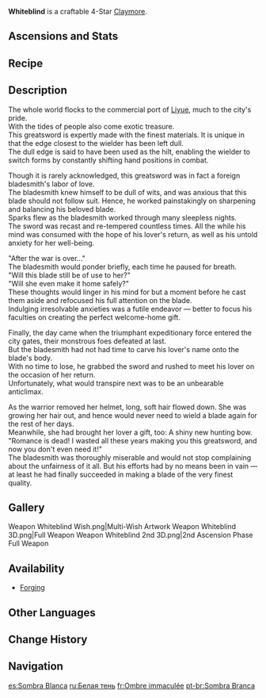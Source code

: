 {{Weapon Infobox
|id             = 12407
|image          = <gallery>
Weapon Whiteblind.png|Base
Weapon Whiteblind 2nd.png|2nd Ascension
</gallery>
|type           = Claymore
|releaseDate    = 2020-09-28
|rarity         = 4
|base_atk       = 42
|2nd_stat_type  = DEF
|2nd_stat       = 11.3%
|passive        = Infusion Blade
|effect         = On hit, Normal or Charged Attacks increase ATK and DEF by (var1)% for 6s. Max 4 stacks ((var2)%  total). Can only occur once every 0.5s.
|eff_rank1_var1 = 6
|eff_rank2_var1 = 7.5
|eff_rank3_var1 = 9
|eff_rank4_var1 = 10.5
|eff_rank5_var1 = 12
|eff_rank1_var2 = 24
|eff_rank2_var2 = 30
|eff_rank3_var2 = 36
|eff_rank4_var2 = 42
|eff_rank5_var2 = 48
|eff_att1       = ATK
|eff_att2       = DEF
|obtain         = Forging
|series         = Infusion
}}
{{Description|An exotic sword with one section of the blade left blunt. It made its way into Liyue via the hands of foreign traders. Incredibly powerful in the hands of someone who knows how to use it.}}
'''Whiteblind''' is a craftable 4-Star [[Claymore]].

==Ascensions and Stats==
{{Weapon Ascensions and Stats
|ascendMat1 = Luminous Sands from Guyun
|ascendMat2 = Lustrous Stone from Guyun
|ascendMat3 = Relic from Guyun
|ascendMat4 = Divine Body from Guyun
|bossMat1   = Hunter's Sacrificial Knife
|bossMat2   = Agent's Sacrificial Knife
|bossMat3   = Inspector's Sacrificial Knife
|commonMat1 = Treasure Hoarder Insignia
|commonMat2 = Silver Raven Insignia
|commonMat3 = Golden Raven Insignia
}}

==Recipe==
{{Recipe
|type = Forging
|Northlander Claymore Billet = 1
|Crystal Chunk = 50
|White Iron Chunk = 50
|Mora = 500
|time = 10s
|sort = Northlander Claymore Billet,Crystal Chunk,White Iron Chunk,Mora
}}

==Description==
The whole world flocks to the commercial port of [[Liyue]], much to the city's pride.<br />
With the tides of people also come exotic treasure.<br />
This greatsword is expertly made with the finest materials. It is unique in that the edge closest to the wielder has been left dull.<br />
The dull edge is said to have been used as the hilt, enabling the wielder to switch forms by constantly shifting hand positions in combat.

Though it is rarely acknowledged, this greatsword was in fact a foreign bladesmith's labor of love.<br />
The bladesmith knew himself to be dull of wits, and was anxious that this blade should not follow suit. Hence, he worked painstakingly on sharpening and balancing his beloved blade.<br />
Sparks flew as the bladesmith worked through many sleepless nights.<br />
The sword was recast and re-tempered countless times. All the while his mind was consumed with the hope of his lover's return, as well as his untold anxiety for her well-being.

"After the war is over..."<br />
The bladesmith would ponder briefly, each time he paused for breath.<br />
"Will this blade still be of use to her?"<br />
"Will she even make it home safely?"<br />
These thoughts would linger in his mind for but a moment before he cast them aside and refocused his full attention on the blade.<br />
Indulging irresolvable anxieties was a futile endeavor &mdash; better to focus his faculties on creating the perfect welcome-home gift.

Finally, the day came when the triumphant expeditionary force entered the city gates, their monstrous foes defeated at last.<br />
But the bladesmith had not had time to carve his lover's name onto the blade's body.<br />
With no time to lose, he grabbed the sword and rushed to meet his lover on the occasion of her return.<br />
Unfortunately, what would transpire next was to be an unbearable anticlimax.

As the warrior removed her helmet, long, soft hair flowed down. She was growing her hair out, and hence would never need to wield a blade again for the rest of her days.<br />
Meanwhile, she had brought her lover a gift, too: A shiny new hunting bow.<br />
"Romance is dead! I wasted all these years making you this greatsword, and now you don't even need it!"<br />
The bladesmith was thoroughly miserable and would not stop complaining about the unfairness of it all. But his efforts had by no means been in vain &mdash; at least he had finally succeeded in making a blade of the very finest quality.

==Gallery==
<gallery hideaddbutton="true" captionalign="center">
Weapon Whiteblind Wish.png|Multi-Wish Artwork
Weapon Whiteblind 3D.png|Full Weapon
Weapon Whiteblind 2nd 3D.png|2nd Ascension Phase Full Weapon
</gallery>

==Availability==
*[[Forging]]

==Other Languages==
{{Other Languages
|en      = Whiteblind
|zhs     = 白影剑
|zhs_rm  = Bái yǐng jiàn
|zht     = 白影劍
|zht_rm  = Bái yǐng jiàn
|zh_tl   = White Shadow Sword
|ja      = 白影の剣
|ja_rm   = Hakuei no ken
|ja_tl   = White Shadow Sword
|ko      = 백영검
|ko_rm   = Baekyeonggeom
|ko_tl   = White Shadow Sword
|es      = Sombra Blanca
|es_tl   = White Shadow
|fr      = Ombre immaculée
|fr_tl   = Immaculate Shadow
|ru      = Белая тень
|ru_tl   = White Shadow
|th      = Whiteblind
|vi      = Kiếm Bạch Ảnh
|vi_tl   = White Shadow Sword
|de      = Weißer Schatten
|de_tl   = White Shadow
|id      = Whiteblind
|pt      = Sombra Branca
|pt_tl   = White Shadow
}}

==Change History==
{{Change History|1.0}}

==Navigation==
{{Weapons by Series Navbox|series=Infusion}}
{{Weapon Navbox|type=Claymores}}

[[es:Sombra Blanca]]
[[ru:Белая тень]]
[[fr:Ombre immaculée]]
[[pt-br:Sombra Branca]]